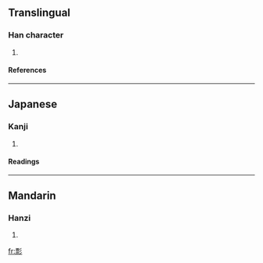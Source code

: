 ==Translingual==
===Han character===
{{Han char|rn=59|rad=彡|as=11|sn=14|four=1292<sub>2</sub>|canj=一火竹竹竹 (MFHHH)}}
# {{defn|Han|sort=彡11}}
====References====
{{Han ref|kx=0364.140|dkj=10014|dj=0683.200|hdz=20856.130|uh=5F6F|ud=24431|bh=E1C0|bd=57792}}
----
==Japanese==
===Kanji===
{{ja-kanji|grade=|rs=彡11}}
# {{defn|Japanese}} 
====Readings====
{{ja-readings|on=[[ひょう]] (hyō), [[びょう]] (byō)|kun=}}
----
==Mandarin==
===Hanzi===
{{cmn-hanzi|pin=[[piāo]] (piao1)|wg=p'iao<sup>1</sup>}}
# {{defn|Mandarin}}

[[fr:彯]]
